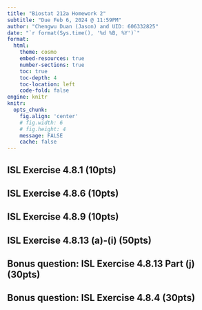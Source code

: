 ---
title: "Biostat 212a Homework 2"
subtitle: "Due Feb 6, 2024 @ 11:59PM"
author: "Chengwu Duan (Jason) and UID: 606332825"
date: "`r format(Sys.time(), '%d %B, %Y')`"
format:
  html:
    theme: cosmo
    embed-resources: true
    number-sections: true
    toc: true
    toc-depth: 4
    toc-location: left
    code-fold: false
engine: knitr
knitr:
  opts_chunk: 
    fig.align: 'center'
    # fig.width: 6
    # fig.height: 4
    message: FALSE
    cache: false
---

## ISL Exercise 4.8.1 (10pts)

## ISL Exercise 4.8.6 (10pts)

## ISL Exercise 4.8.9 (10pts)

## ISL Exercise 4.8.13 (a)-(i) (50pts)

## Bonus question: ISL Exercise 4.8.13 Part (j) (30pts)

## Bonus question: ISL Exercise 4.8.4 (30pts)
